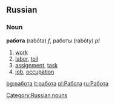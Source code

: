 == Russian ==
[[Category:Russian nouns]]
=== Noun ===
'''работа''' (rabóta) ''f'', работы (rabóty) ''pl''

# [[work]]
# [[labor]], [[toil]]
# [[assignment]], [[task]]
# [[job]], [[occupation]]

[[bg:работа]]
[[it:работа]]
[[pl:Работа]]
[[ru:Работа]]